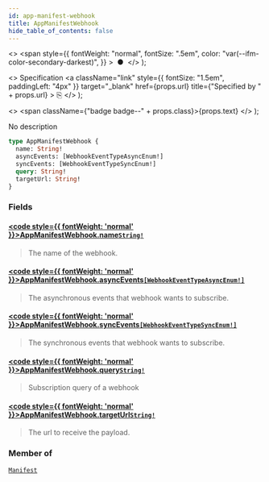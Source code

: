 ```yaml
---
id: app-manifest-webhook
title: AppManifestWebhook
hide_table_of_contents: false
---
```


  <>
    <span
      style={{
        fontWeight: "normal",
        fontSize: ".5em",
        color: "var(--ifm-color-secondary-darkest)",
      }}
    >
      &nbsp;●&nbsp;
    </span>
  </>
);

  <>
    Specification
    <a
      className="link"
      style={{ fontSize: "1.5em", paddingLeft: "4px" }}
      target="\_blank"
      href={props.url}
      title={"Specified by " + props.url}
    >
      ⎘
    </a>
  </>
);

  <>
    <span className={"badge badge--" + props.class}>{props.text}</span>
  </>
);

No description

```graphql
type AppManifestWebhook {
  name: String!
  asyncEvents: [WebhookEventTypeAsyncEnum!]
  syncEvents: [WebhookEventTypeSyncEnum!]
  query: String!
  targetUrl: String!
}
```

### Fields

#### [<code style={{ fontWeight: 'normal' }}>AppManifestWebhook.<b>name</b></code>](#)<Bullet />[`String!`](../../../storefront/miscellaneous/scalars/string) <Badge class="secondary" text="non-null"/> <Badge class="secondary" text="scalar"/>

> The name of the webhook.

#### [<code style={{ fontWeight: 'normal' }}>AppManifestWebhook.<b>asyncEvents</b></code>](#)<Bullet />[`[WebhookEventTypeAsyncEnum!]`](../../../storefront/webhooks/enums/webhook-event-type-async-enum) <Badge class="secondary" text="list"/> <Badge class="secondary" text="enum"/>

> The asynchronous events that webhook wants to subscribe.

#### [<code style={{ fontWeight: 'normal' }}>AppManifestWebhook.<b>syncEvents</b></code>](#)<Bullet />[`[WebhookEventTypeSyncEnum!]`](../../../storefront/webhooks/enums/webhook-event-type-sync-enum) <Badge class="secondary" text="list"/> <Badge class="secondary" text="enum"/>

> The synchronous events that webhook wants to subscribe.

#### [<code style={{ fontWeight: 'normal' }}>AppManifestWebhook.<b>query</b></code>](#)<Bullet />[`String!`](../../../storefront/miscellaneous/scalars/string) <Badge class="secondary" text="non-null"/> <Badge class="secondary" text="scalar"/>

> Subscription query of a webhook

#### [<code style={{ fontWeight: 'normal' }}>AppManifestWebhook.<b>targetUrl</b></code>](#)<Bullet />[`String!`](../../../storefront/miscellaneous/scalars/string) <Badge class="secondary" text="non-null"/> <Badge class="secondary" text="scalar"/>

> The url to receive the payload.

### Member of

[`Manifest`](../../../storefront/apps/objects/manifest) <Badge class="secondary" text="object"/>
